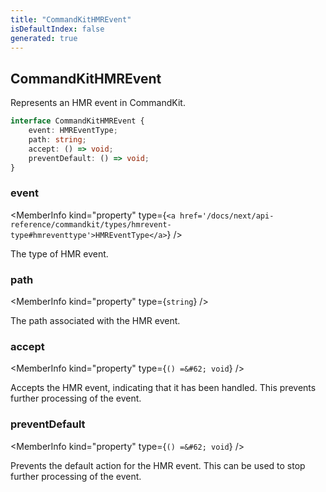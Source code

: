 ```yaml
---
title: "CommandKitHMREvent"
isDefaultIndex: false
generated: true
---
```



<!-- This file was generated from the CommandKit source. Do not modify. Instead, re-run the "docgen" script -->


## CommandKitHMREvent

<GenerationInfo sourceFile="packages/commandkit/src/utils/dev-hooks.ts" sourceLine="26" packageName="commandkit" />

Represents an HMR event in CommandKit.

```ts title="Signature"
interface CommandKitHMREvent {
    event: HMREventType;
    path: string;
    accept: () => void;
    preventDefault: () => void;
}
```

<div className="members-wrapper">

### event

<MemberInfo kind="property" type={`<a href='/docs/next/api-reference/commandkit/types/hmrevent-type#hmreventtype'>HMREventType</a>`}   />

The type of HMR event.
### path

<MemberInfo kind="property" type={`string`}   />

The path associated with the HMR event.
### accept

<MemberInfo kind="property" type={`() =&#62; void`}   />

Accepts the HMR event, indicating that it has been handled.
This prevents further processing of the event.
### preventDefault

<MemberInfo kind="property" type={`() =&#62; void`}   />

Prevents the default action for the HMR event.
This can be used to stop further processing of the event.


</div>

